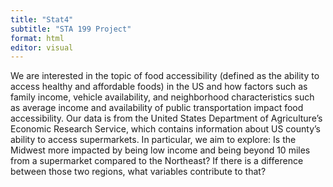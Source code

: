 ```yaml
---
title: "Stat4"
subtitle: "STA 199 Project"
format: html
editor: visual
---
```


We are interested in the topic of food accessibility (defined as the ability to access healthy and affordable foods) in the US and how factors such as family income, vehicle availability, and neighborhood characteristics such as average income and availability of public transportation impact food accessibility. Our data is from the United States Department of Agriculture's Economic Research Service, which contains information about US county's ability to access supermarkets. In particular, we aim to explore: Is the Midwest more impacted by being low income and being beyond 10 miles from a supermarket compared to the Northeast? If there is a difference between those two regions, what variables contribute to that?

